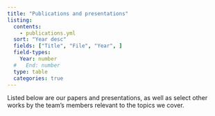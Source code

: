 ```yaml
---
title: "Publications and presentations"
listing: 
  contents: 
    - publications.yml
  sort: "Year desc"
  fields: ["Title", "File", "Year", ]
  field-types:
    Year: number
  #   End: number
  type: table
  categories: true
---
```

Listed below are our papers and presentations, as well as select other works by the team's members relevant to the topics we cover.